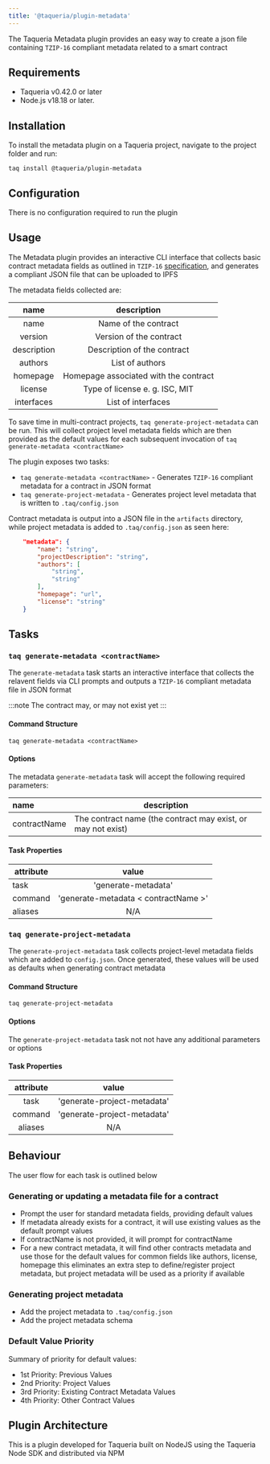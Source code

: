 ```yaml
---
title: '@taqueria/plugin-metadata'
---
```


The Taqueria Metadata plugin provides an easy way to create a json file containing `TZIP-16` compliant metadata related to a smart contract

## Requirements

- Taqueria v0.42.0 or later
- Node.js v18.18 or later.

## Installation

To install the metadata plugin on a Taqueria project, navigate to the project folder and run:
```shell
taq install @taqueria/plugin-metadata
```

## Configuration

There is no configuration required  to run the plugin

## Usage

The Metadata plugin provides an interactive CLI interface that collects basic contract metadata fields as outlined in `TZIP-16` [specification](https://gitlab.com/tezos/tzip/-/blob/master/proposals/tzip-16/tzip-16.md), and generates a compliant JSON file that can be uploaded to IPFS

The metadata fields collected are:

|  name       		| description                           |   
|:-----------------:|:-------------------------------------:|
| name 		  		| Name of the contract	 				|
| version     		| Version of the contract       		|
| description      	| Description of the contract 		    |
| authors      		| List of authors		                |
| homepage      	| Homepage associated with the contract |
| license       	| Type of license e. g. ISC, MIT		|
| interfaces      	| List of interfaces 	               	|

To save time in multi-contract projects, `taq generate-project-metadata` can be run. This will collect project level metadata fields which are then provided as the default values for each subsequent invocation of `taq generate-metadata <contractName>`

The plugin exposes two tasks:
- `taq generate-metadata <contractName>` - Generates `TZIP-16` compliant metadata for a contract in JSON format 
- `taq generate-project-metadata` - Generates project level metadata that is written to `.taq/config.json`

Contract metadata is output into a JSON file in the `artifacts` directory, while project metadata is added to `.taq/config.json` as seen here:

```json
    "metadata": {
        "name": "string",
        "projectDescription": "string",
        "authors": [
            "string",
            "string"
        ],
        "homepage": "url",
        "license": "string"
    }
```

## Tasks

### `taq generate-metadata <contractName>`

The `generate-metadata` task starts an interactive interface that collects the relavent fields via CLI prompts and outputs a `TZIP-16` compliant metadata file in JSON format

:::note
The contract may, or may not exist yet
:::

#### Command Structure

```shell
taq generate-metadata <contractName>
```

#### Options

The metadata `generate-metadata` task will accept the following required parameters:

|  name        | description                           								|   
|:-------------|--------------------------------------------------------------------|
| contractName | The contract name (the contract may exist, or may not exist)     	|


#### Task Properties

|  attribute |  value                        		   | 
|------------|:---------------------------------------:|
|  task   	 | 'generate-metadata'         			   |
|  command   | 'generate-metadata < contractName >'    | 
|  aliases   |  N/A  		                           |


### `taq generate-project-metadata`

The `generate-project-metadata` task collects project-level metadata fields which are added to `config.json`. Once generated, these values will be used as defaults when generating contract metadata


#### Command Structure

```shell
taq generate-project-metadata
```

#### Options

The `generate-project-metadata` task not not have any additional parameters or options

#### Task Properties

|  attribute |  value                        		   | 
|:----------:|:---------------------------------------:|
|  task   	 | 'generate-project-metadata'             |
|  command   | 'generate-project-metadata'             | 
|  aliases   |  N/A 			                       |

## Behaviour

The user flow for each task is outlined below

### Generating or updating a metadata file for a contract

- Prompt the user for standard metadata fields, providing default values 
- If metadata already exists for a contract, it will use existing values as the default prompt values
- If contractName is not provided, it will prompt for contractName
- For a new contract metadata, it will find other contracts metadata and use those for the default values for common fields like authors, license, homepage this eliminates an extra step to define/register project metadata, but project metadata will be used as a priority if available

### Generating project metadata

- Add the project metadata to `.taq/config.json`
- Add the project metadata schema

### Default Value Priority

Summary of priority for default values:
- 1st Priority: Previous Values
- 2nd Priority: Project Values
- 3rd Priority: Existing Contract Metadata Values
- 4th Priority: Other Contract Values

## Plugin Architecture

This is a plugin developed for Taqueria built on NodeJS using the Taqueria Node SDK and distributed via NPM
